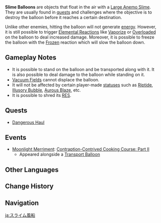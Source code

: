 {{See Also|Transport Balloon}}
{{Terminology Infobox
|image        = Slime Balloon.png
|type         = Quest Objectives
|region       = Teyvat
}}
'''Slime Balloons''' are objects that float in the air with a [[Large Anemo Slime]]. They are usually found in [[quests]] and challenges where the objective is to destroy the balloon before it reaches a certain destination.

Unlike other enemies, hitting the balloon will not generate [[energy]]. However, it is still possible to trigger [[Elemental Reactions]] like [[Vaporize]] or [[Overloaded]] on the balloon to deal increased damage. Moreover, it is possible to freeze the balloon with the [[Frozen]] reaction which will slow the balloon down.

==Gameplay Notes==
* It is possible to stand on the balloon and be transported along with it. It is also possible to deal damage to the balloon while standing on it.
* [[Vacuum Field]]s cannot displace the balloon.
* It will not be affected by certain player-made [[status]]es such as [[Riptide]], [[Illusory Bubble]], [[Aurous Blaze]], etc.
* It is possible to shred its [[RES]].

==Quests==
*[[Dangerous Haul]]

==Events==
*[[Moonlight Merriment]]: [[Contraption-Contrived Cooking Course: Part II]]
** Appeared alongside a [[Transport Balloon]]

==Other Languages==
{{Other Languages
|en      = Slime Balloon
|zhs     = 史莱姆气球
|zhs_rm  = Shǐláimǔ Qìqiú
|zht     = 史萊姆氣球
|zht_rm  = Shǐláimǔ Qìqiú
|zh_tl   = Slime Balloon
|ja      = スライム風船
|ja_rm   = Suraimu Fuusen
|ja_tl   = Slime Balloon
|ko      = 슬라임 풍선
|ko_tl   = Slime Balloon
|es      = Globo de Slime
|es_tl   = Slime Balloon
|fr      = Ballon Blob
|fr_tl   = {{tt|Slime|Blob}} Balloon
|ru      = Слаймовый аэростат
|ru_tl   = Slime {{w|Aerostat}}
|th      = บอลลูน Slime
|th_rm   = 
|th_tl   = 
|vi      = Khí Cầu Slime
|vi_tl   = 
|de      = Schleimballon
|de_tl   = Slime Balloon
|id      = Balon Slime
|id_tl   = Slime Balloon
|pt      = Balão de Slime
|pt_tl   = 
|tr      = Bodurlop Balonu
|tr_tl   = 
|it      = Pallone melmostatico
|it_tl   = 
}}

==Change History==
{{Change History|1.0}}

==Navigation==
{{Combat Navbox}}

[[ja:スライム風船]]